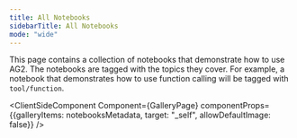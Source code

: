 ```yaml
---
title: All Notebooks
sidebarTitle: All Notebooks
mode: "wide"
---
```



This page contains a collection of notebooks that demonstrate how to use
AG2. The notebooks are tagged with the topics they cover.
For example, a notebook that demonstrates how to use function calling will
be tagged with `tool/function`.

<ClientSideComponent Component={GalleryPage} componentProps={{galleryItems: notebooksMetadata, target: "_self", allowDefaultImage: false}} />
